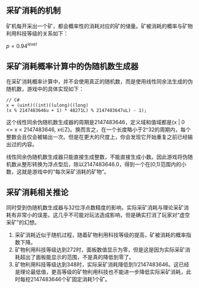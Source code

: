 ==采矿消耗的机制==

矿机每开采出一个矿，都会概率性的消耗对应的矿的储量。矿被消耗的概率与矿物利用科技等级的关系如下：

<math>p=0.94^{level}</math>

==采矿消耗概率计算中的伪随机数生成器==

在采矿消耗概率计算中，并不会使用真正的随机数，而是使用线性同余法生成的伪随机数，游戏中的具体实现如下：

 // C#
 x = (uint)((int)((ulong)((long)(x % 2147483646u + 1) * 48271L) % 2147483647uL) - 1);

这个线性同余伪随机数生成器的周期是2147483646，定义域和值域都是{x | 0 <= x < 2147483646, x∈Z}。换而言之，在一个长度略小于2^32的周期内，每个整数会且仅会被输出一次。但是在更大的尺度上，你会发现它开始重复之前已经输出过的内容。

线性同余伪随机数生成器只能直接生成整数，不能直接生成小数。因此游戏将伪随机数从整形转换为浮点型后，除以2147483646.0，得到一个在[0,1)范围内的小数，这就是游戏中的“每次采矿消耗的矿物”。

==采矿消耗相关推论==

同时受到伪随机数生成器与32位浮点数精度的影响，实际采矿消耗与理论采矿消耗有非常小的误差。这几乎不可能对玩法造成影响，但是确实打消了玩家对“虚空采矿”的幻想。

# 采矿消耗近似于随机过程，随着矿物利用科技等级的提高，矿被消耗的概率指数下降。
# 矿物利用科技等级达到272时，面板数值显示为零，但是这是因为实际采矿消耗超出了面板能显示的范围，不是真的降低到零了。
# 矿物利用科技等级达到348时，实际采矿消耗降低到1/2147483646。这已经是理论最低值，更高等级的矿物利用科技也不能进一步降低实际采矿消耗，此时每挖2147483646个矿固定消耗1个矿。

